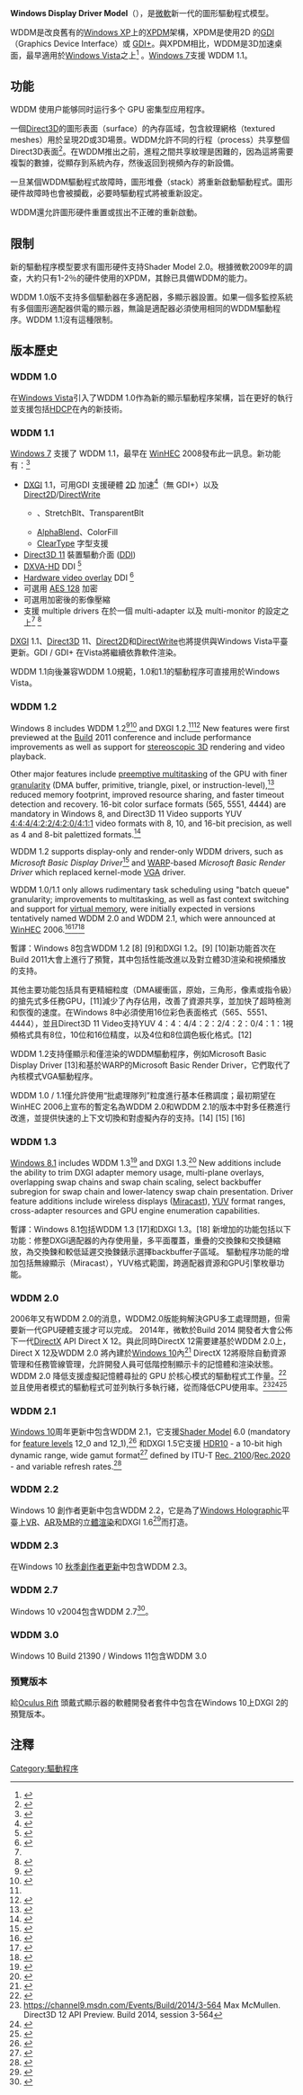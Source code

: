 {{多個問題|
{{request translation}}
{{RoughTranslation}}
{{untranslated-jargon}}
}}
{{noteTA|G1=IT}}
'''Windows Display Driver Model'''（{{lang|en|'''WDDM'''}}），是[[微軟|微軟]]新一代的圖形驅動程式模型。

WDDM是改良舊有的[[Windows_XP|Windows XP]]上的[[XPDM|XPDM]]架構，XPDM是使用2D 的[[GDI|GDI]]（Graphics Device Interface）或 [[GDI+|GDI+]]。與XPDM相比，WDDM是3D加速桌面，最早適用於[[Windows_Vista|Windows Vista]]之上<ref name="WDDMIntro">{{Cite web |url=https://msdn.microsoft.com/en-us/library/aa480220.aspx |title=Windows Vista Display Driver Model |access-date=2017-10-28 |archive-date=2019-02-11 |archive-url=https://web.archive.org/web/20190211175444/https://msdn.microsoft.com/en-us/library/aa480220.aspx }}</ref> 。[[Windows_7|Windows 7]]支援 WDDM 1.1。

==功能==
WDDM 使用户能够同时运行多个 GPU 密集型应用程序。

一個[[Direct3D|Direct3D]]的圖形表面（surface）的內存區域，包含紋理網格（textured meshes）用於呈現2D或3D場景。WDDM允許不同的行程（process）共享整個Direct3D表面<ref>{{Cite web |url=https://msdn.microsoft.com/en-us/library/dd327290.aspx |title=Cross Process Resource Sharing |access-date=2017-10-28 |archive-date=2017-10-28 |archive-url=https://web.archive.org/web/20171028200651/https://msdn.microsoft.com/en-us/library/dd327290.aspx }}</ref>。在WDDM推出之前，進程之間共享紋理是困難的，因為這將需要複製的數據，從顯存到系統內存，然後返回到視頻內存的新設備。

一旦某個WDDM驅動程式故障時，圖形堆疊（stack）將重新啟動驅動程式。圖形硬件故障時也會被攔截，必要時驅動程式將被重新設定。

WDDM還允許圖形硬件重置或拔出不正確的重新啟動。

==限制==
新的驅動程序模型要求有圖形硬件支持Shader Model 2.0。根據微軟2009年的調查，大約只有1-2％的硬件使用的XPDM，其餘已具備WDDM的能力。

WDDM 1.0版不支持多個驅動器在多適配器，多顯示器設置。如果一個多監控系統有多個圖形適配器供電的顯示器，無論是適配器必須使用相同的WDDM驅動程序。WDDM 1.1沒有這種限制。

==版本歷史==

===WDDM 1.0===
在[[Windows_Vista|Windows Vista]]引入了WDDM 1.0作為新的顯示驅動程序架構，旨在更好的執行並支援包括[[HDCP|HDCP]]在內的新技術。

===WDDM 1.1===
[[Windows_7|Windows 7]] 支援了 WDDM 1.1，最早在 [[WinHEC|WinHEC]] 2008發布此一訊息。新功能有：<ref name=W7Guidelines>{{cite web|url=https://www.microsoft.com/whdc/device/display/GraphicsGuideWin7.mspx|title=WHDC: Graphics Guide for Windows 7|publisher=Microsoft|date=12-06-2009|access-date=2017-10-28|archive-url=https://web.archive.org/web/20110103055644/http://www.microsoft.com/whdc/device/display/graphicsguidewin7.mspx|archive-date=2011-01-03|dead-url=yes}}</ref>
* [[DXGI|DXGI]] 1.1，可用GDI 支援硬體 [[2D電腦圖形|2D]] 加速<ref name=GDI>{{cite web|url=https://msdn.microsoft.com/en-us/library/ff566559.aspx|title=Windows DDK - GDI Hardware Acceleration|publisher=MSDN|accessdate=2009-06-14|archive-date=2014-04-26|archive-url=https://web.archive.org/web/20140426081737/http://msdn.microsoft.com/en-us/library/ff566559.aspx}}</ref>（無 GDI+）以及 [[Direct2D|Direct2D]]/[[DirectWrite|DirectWrite]] 
** {{link-en|BitBlt|Bit blit}}、StretchBlt、TransparentBlt
** [[Alpha合成|AlphaBlend]]、ColorFill
** [[ClearType|ClearType]] 字型支援
* [[Direct3D_11|Direct3D 11]] 裝置驅動介面 ([[驱动程序|DDI]]) 
* [[DxVA|DXVA-HD]] DDI <ref name="DXVA-HD DDI">{{cite web|url=https://msdn.microsoft.com/en-us/library/ff568661.aspx|title=Windows DDK - DXVA-HD DDI|publisher=MSDN|accessdate=2009-06-13|archive-date=2016-05-27|archive-url=https://web.archive.org/web/20160527000836/https://msdn.microsoft.com/en-us/library/ff568661.aspx}}</ref>
* [[Hardware_overlay|Hardware video overlay]] DDI <ref name="Overlay DDI">{{cite web|url=https://msdn.microsoft.com/en-us/library/ff563972.aspx|title=Windows DDK - Overlay DDI|publisher=MSDN|accessdate=2009-06-13|archive-date=2014-04-26|archive-url=https://web.archive.org/web/20140426091248/http://msdn.microsoft.com/en-us/library/ff563972.aspx}}</ref>
* 可選用 [[高级加密标准|AES 128]] 加密
* 可選用加密後的影像壓縮
* 支援 multiple drivers 在於一個 multi-adapter 以及 multi-monitor 的設定之上<ref name="W7Guidelines"/> <ref name=multimonitor>{{cite web|url=https://msdn.microsoft.com/en-us/library/ff568500(v=VS.85).aspx|title=Windows DDK - Multiple Monitors and Video Present Networks|publisher=MSDN|accessdate=2010-07-14|archive-date=2014-04-26|archive-url=https://web.archive.org/web/20140426074908/http://msdn.microsoft.com/en-us/library/ff568500(v=vs.85).aspx}}</ref>

[[DXGI|DXGI]] 1.1、[[Direct3D|Direct3D]] 11、[[Direct2D|Direct2D]]和[[DirectWrite|DirectWrite]]也將提供與Windows Vista平臺更新。GDI / GDI+ 在Vista將繼續依靠軟件渲染。

WDDM 1.1向後兼容WDDM 1.0規範，1.0和1.1的驅動程序可直接用於Windows Vista。

===WDDM 1.2===
Windows 8 includes WDDM 1.2<ref name=wddm12wdk>{{cite web |url=https://msdn.microsoft.com/en-us/library/windows/hardware/hh439731 |title=Windows Developer Preview - New for Display devices |work=[[MSDN|MSDN]] |publisher=[[Microsoft|Microsoft]] |date=16 November 2013 |accessdate=9 December 2013 |archive-date=2012-02-24 |archive-url=https://www.webcitation.org/65hNDqaMQ?url=http://msdn.microsoft.com/en-us/library/windows/hardware/hh439731 |dead-url=no }}</ref><ref name=wddm_w8>{{cite web |url=https://msdn.microsoft.com/en-us/library/windows/hardware/br259098 |title=Windows Display Driver Model Enhancements in Windows Developer Preview |work=[[MSDN|MSDN]] |publisher=[[Microsoft|Microsoft]] |date=28 September 2012 |accessdate=9 December 2013 |archive-date=2012-02-24 |archive-url=https://www.webcitation.org/65hNRJhOC?url=http://msdn.microsoft.com/en-us/library/windows/hardware/br259098 |dead-url=no }}</ref> and DXGI 1.2.<ref name=wddm_w8/><ref name=dxgi12>{{cite web |url=https://msdn.microsoft.com/en-us/library/windows/desktop/hh404490 |title=DXGI 1.2 Improvements |work=[[MSDN|MSDN]] |publisher=[[Microsoft|Microsoft]] |date=16 November 2013 |accessdate=9 December 2013 |archive-date=2012-02-24 |archive-url=https://www.webcitation.org/65hNSoK4O?url=http://msdn.microsoft.com/en-us/library/windows/desktop/hh404490 |dead-url=no }}</ref> New features were first previewed at the [[Build_(developer_conference)|Build]] 2011 conference and include performance improvements as well as support for [[stereoscopy|stereoscopic 3D]] rendering and video playback.

Other major features include [[preemptive_multitasking|preemptive multitasking]] of the GPU with finer [[granularity#Computing|granularity]] (DMA buffer, primitive, triangle, pixel, or instruction-level),<ref>{{cite web |url=https://msdn.microsoft.com/en-us/library/windows/desktop/hh404504 |title=DXGI_Graphics_Preemption_Granularity Enumeration |work=[[MSDN|MSDN]] |publisher=[[Microsoft|Microsoft]] |date=16 November 2013 |accessdate=9 December 2013 |archive-date=2012-02-24 |archive-url=https://www.webcitation.org/65hNwM4Rg?url=http://msdn.microsoft.com/en-us/library/windows/desktop/hh404504 |dead-url=no }}</ref> reduced memory footprint, improved resource sharing, and faster timeout detection and recovery. 16-bit color surface formats (565, 5551, 4444) are mandatory in Windows 8, and Direct3D 11 Video supports YUV [[chroma_subsampling|4:4:4/4:2:2/4:2:0/4:1:1]] video formats with 8, 10, and 16-bit precision, as well as 4 and 8-bit palettized formats.<ref>{{cite web |url=https://msdn.microsoft.com/en-us/library/windows/desktop/bb173059 |title=DXGI_FORMAT enumeration |work=[[MSDN|MSDN]] |publisher=[[Microsoft|Microsoft]] |date=16 November 2013 |accessdate=9 December 2013 |archive-date=2012-02-24 |archive-url=https://www.webcitation.org/65hOMWr7T?url=http://msdn.microsoft.com/en-us/library/windows/desktop/bb173059 |dead-url=no }}</ref>

WDDM 1.2 supports display-only and render-only WDDM drivers, such as ''Microsoft Basic Display Driver''<ref>{{Cite web |url=https://msdn.microsoft.com/en-us/library/windows/hardware/dn653353(v=vs.85).aspx |title=存档副本 |access-date=2017-10-28 |archive-date=2016-10-19 |archive-url=https://web.archive.org/web/20161019075940/https://msdn.microsoft.com/en-us/library/windows/hardware/dn653353(v=vs.85).aspx }}</ref> and [[Windows_Advanced_Rasterization_Platform|WARP]]-based ''Microsoft Basic Render Driver'' which replaced kernel-mode [[VGA|VGA]] driver.

WDDM 1.0/1.1 only allows rudimentary task scheduling using "batch queue" granularity; improvements to multitasking, as well as fast context switching and support for [[virtual_memory|virtual memory]], were initially expected in versions tentatively named WDDM 2.0 and WDDM 2.1, which were announced at [[WinHEC|WinHEC]] 2006.<ref>{{cite web |first=Nabeel |last=Al-Kady |url=http://download.microsoft.com/download/5/b/9/5b97017b-e28a-4bae-ba48-174cf47d23cd/PRI023_WH06.ppt |title=Display Driver Logistics And Testing |work=[[WinHEC|WinHEC 2006]] |publisher=[[Microsoft|Microsoft]] |date= |accessdate=9 December 2013 |archive-date=2020-06-06 |archive-url=https://web.archive.org/web/20200606231221/http://download.microsoft.com/download/5/b/9/5b97017b-e28a-4bae-ba48-174cf47d23cd/PRI023_WH06.ppt }}</ref><ref>{{cite web |first=Steve |last=Pronovost |url=http://download.microsoft.com/download/5/b/9/5b97017b-e28a-4bae-ba48-174cf47d23cd/PRI103_WH06.ppt |title=Windows Display Driver Model (WDDM) v2 And Beyond |work=[[WinHEC|WinHEC 2006]] |publisher=[[Microsoft|Microsoft]] |date= |accessdate=9 December 2013 |archive-date=2022-05-07 |archive-url=https://web.archive.org/web/20220507162806/https://download.microsoft.com/download/5/b/9/5b97017b-e28a-4bae-ba48-174cf47d23cd/PRI103_WH06.ppt }}</ref><ref>{{cite web|url=http://www.apcmag.com/windows_graphics_system_to_be_overhauled.htm/|title=Windows graphics system to be overhauled|author=Dan Warne|publisher=APC Magazine|date=June 1, 2006|accessdate=20 February 2015|archive-date=2019-01-05|archive-url=https://web.archive.org/web/20190105004746/http://www.apcmag.com/windows_graphics_system_to_be_overhauled.htm/}}</ref>

暫譯：Windows 8包含WDDM 1.2 [8] [9]和DXGI 1.2。[9] [10]新功能首次在Build 2011大會上進行了預覽，其中包括性能改進以及對立體3D渲染和視頻播放的支持。

其他主要功能包括具有更精細粒度（DMA緩衝區，原始，三角形，像素或指令級）的搶先式多任務GPU，[11]減少了內存佔用，改善了資源共享，並加快了超時檢測和恢復的速度。在Windows 8中必須使用16位彩色表面格式（565、5551、4444），並且Direct3D 11 Video支持YUV 4：4：4/4：2：2/4：2：0/4：1：1視頻格式具有8位，10位和16位精度，以及4位和8位調色板化格式。[12]

WDDM 1.2支持僅顯示和僅渲染的WDDM驅動程序，例如Microsoft Basic Display Driver [13]和基於WARP的Microsoft Basic Render Driver，它們取代了內核模式VGA驅動程序。

WDDM 1.0 / 1.1僅允許使用“批處理隊列”粒度進行基本任務調度；最初期望在WinHEC 2006上宣布的暫定名為WDDM 2.0和WDDM 2.1的版本中對多任務進行改進，並提供快速的上下文切換和對虛擬內存的支持。[14] [15] [16]

===WDDM 1.3===
[[Windows_8.1|Windows 8.1]] includes WDDM 1.3<ref name=wddm1.3>{{cite web |url=https://msdn.microsoft.com/en-us/library/windows/hardware/dn265512 |title=What's new for Windows 8.1 Preview display drivers (WDDM 1.3) |work=[[MSDN|MSDN]] |publisher=[[Microsoft|Microsoft]] |date=16 November 2013 |accessdate=9 December 2013 |archive-date=2016-03-04 |archive-url=https://web.archive.org/web/20160304051843/https://msdn.microsoft.com/en-us/library/windows/hardware/dn265512 }}</ref> and DXGI 1.3.<ref name=dxgi1.3>{{cite web |url=https://msdn.microsoft.com/en-us/library/windows/desktop/dn280344(v=vs.85).aspx |title=DXGI 1.3 Improvements |work=[[MSDN|MSDN]] |publisher=[[Microsoft|Microsoft]] |date=16 November 2013 |accessdate=9 December 2013 |archive-date=2018-06-20 |archive-url=https://web.archive.org/web/20180620001233/https://msdn.microsoft.com/en-us/library/windows/desktop/dn280344(v=vs.85).aspx }}</ref> New additions include the ability to trim DXGI adapter memory usage, multi-plane overlays, overlapping swap chains and swap chain scaling, select backbuffer subregion for swap chain and lower-latency swap chain presentation. Driver feature additions include wireless displays ([[Miracast|Miracast]]), [[YUV|YUV]] format ranges, cross-adapter resources and GPU engine enumeration capabilities.

暫譯：Windows 8.1包括WDDM 1.3 [17]和DXGI 1.3。[18] 新增加的功能包括以下功能：修整DXGI適配器的內存使用量，多平面覆蓋，重疊的交換鍊和交換鏈縮放，為交換鍊和較低延遲交換鍊錶示選擇backbuffer子區域。 驅動程序功能的增加包括無線顯示（Miracast），YUV格式範圍，跨適配器資源和GPU引擎枚舉功能。

===WDDM 2.0===
2006年又有WDDM 2.0的消息，WDDM2.0版能夠解決GPU多工處理問題，但需要新一代GPU硬體支援才可以完成。
2014年，微軟於Build 2014 開發者大會公佈下一代[[DirectX|DirectX]] API Direct X 12。與此同時DirectX 12需要建基於WDDM 2.0上，Direct X 12及WDDM 2.0 將內建於[[Windows_10|Windows 10]]內<ref>{{cite web|last1=Smith|first1=Ryan|title=The DirectX 12 Performance Preview: AMD, NVIDIA, & Star Swarm|url=https://anandtech.com/show/8962/the-directx-12-performance-preview-amd-nvidia-star-swarm|website=AnandTech|publisher=Purch|date=6 February 2015|access-date=2017-10-28|archive-date=2022-05-13|archive-url=https://web.archive.org/web/20220513221719/https://www.anandtech.com/show/8962/the-directx-12-performance-preview-amd-nvidia-star-swarm}}</ref>
DirectX 12將廢除自動資源管理和任務管線管理，允許開發人員可低階控制顯示卡的記憶體和渲染狀態。WDDM 2.0 降低支援虛擬記憶體尋扯的 GPU 於核心模式的驅動程式工作量。<ref>{{Cite web |url=https://msdn.microsoft.com/en-us/library/windows/hardware/dn932171(v=vs.85).aspx |title=存档副本 |accessdate=2015-04-04 |archive-date=2015-07-01 |archive-url=https://web.archive.org/web/20150701133800/https://msdn.microsoft.com/en-us/library/windows/hardware/dn932171(v=vs.85).aspx |dead-url=no }}</ref>並且使用者模式的驅動程式可並列執行多執行緒，從而降低CPU使用率。<ref>https://channel9.msdn.com/Events/Build/2014/3-564 {{Wayback|url=https://channel9.msdn.com/Events/Build/2014/3-564 |date=20211112200923 }} Max McMullen. Direct3D 12 API Preview. Build 2014, session 3-564</ref><ref name="blogs-nvidia-20140320">{{cite web |last=Moreton |first=Henry |url=https://blogs.nvidia.com/blog/2014/03/20/directx-12/ |title=DirectX 12: A Major Stride for Gaming | NVIDIA Blog |publisher=Blogs.nvidia.com |date=2014-03-20 |accessdate=2014-03-26 |archive-date=2021-08-04 |archive-url=https://web.archive.org/web/20210804175436/https://blogs.nvidia.com/blog/2014/03/20/directx-12/ }}</ref><ref>{{cite web |url=https://blogs.msdn.com/b/directx/archive/2014/03/20/directx-12.aspx |title=DirectX 12 - DirectX Developer Blog - Site Home - MSDN Blogs |publisher=Blogs.msdn.com |date=2014-03-20 |accessdate=2014-03-26 |archive-date=2016-02-27 |archive-url=https://web.archive.org/web/20160227000313/http://blogs.msdn.com/b/directx/archive/2014/03/20/directx-12.aspx }}</ref>

===WDDM 2.1===
[[Windows_10|Windows 10]]周年更新中包含WDDM 2.1，它支援[[Shader_Model|Shader Model]] 6.0 (mandatory for [[Direct3D_feature_level|feature levels]] 12_0 and 12_1),<ref name="MSDN_SM6">{{Cite web |url=https://msdn.microsoft.com/en-us/library/mt733232(v=vs.85).aspx |title=存档副本 |access-date=2017-10-28 |archive-date=2018-06-19 |archive-url=https://web.archive.org/web/20180619213808/https://msdn.microsoft.com/en-us/library/mt733232(v=vs.85).aspx }}</ref> 和DXGI 1.5它支援 [[高动态范围成像|HDR10]] - a 10-bit high dynamic range, wide gamut format<ref>{{Cite web |url=https://msdn.microsoft.com/en-us/library/mt742103(v=vs.85).aspx |title=存档副本 |access-date=2017-10-28 |archive-date=2018-06-19 |archive-url=https://web.archive.org/web/20180619213921/https://msdn.microsoft.com/en-us/library/mt742103(v=vs.85).aspx }}</ref> defined by ITU-T [[Rec._2100|Rec. 2100]]/[[Rec.2020|Rec.2020]] - and variable refresh rates.<ref>{{Cite web |url=https://msdn.microsoft.com/en-us/library/mt742104(v=vs.85).aspx |title=存档副本 |access-date=2017-10-28 |archive-date=2018-06-19 |archive-url=https://web.archive.org/web/20180619214057/https://msdn.microsoft.com/en-us/library/mt742104(v=vs.85).aspx }}</ref>

===WDDM 2.2===
Windows 10 創作者更新中包含WDDM 2.2，它是為了[[Windows_Holographic|Windows Holographic]]平臺上[[虚拟现实|VR]]、[[擴增實境|AR]]及[[混合现实|MR]]的[[3D眼鏡|立體渲染]]和DXGI 1.6<ref>{{Cite web |url=https://channel9.msdn.com/Events/WinHEC/WinHEC-December-2016/PC-Gaming |title=存档副本 |access-date=2017-10-28 |archive-date=2021-11-07 |archive-url=https://web.archive.org/web/20211107092218/https://channel9.msdn.com/Events/WinHEC/WinHEC-December-2016/PC-Gaming }}</ref>而打造。

===WDDM 2.3===
在Windows 10 [[秋季創作者更新|秋季創作者更新]]中包含WDDM 2.3。
===WDDM 2.7===
Windows 10 v2004包含WDDM 2.7<ref>{{Cite web |url=https://www.hkepc.com/18950/%E9%AB%98_CPU_%E4%BD%94%E7%94%A8%E7%8E%87%E5%95%8F%E9%A1%8C%E5%8D%B3%E5%B0%87%E8%A7%A3%E6%B1%BA_Win_10_v2004_%E5%A4%A7%E6%9B%B4%E6%96%B0%E4%BB%8A%E5%B9%B4_5_%E6%9C%88%E4%BB%BD%E7%99%BC%E4%BD%88 |title=存档副本 |access-date=2020-02-25 |archive-date=2021-08-14 |archive-url=https://web.archive.org/web/20210814105440/https://www.hkepc.com/18950/%E9%AB%98_CPU_%E4%BD%94%E7%94%A8%E7%8E%87%E5%95%8F%E9%A1%8C%E5%8D%B3%E5%B0%87%E8%A7%A3%E6%B1%BA_Win_10_v2004_%E5%A4%A7%E6%9B%B4%E6%96%B0%E4%BB%8A%E5%B9%B4_5_%E6%9C%88%E4%BB%BD%E7%99%BC%E4%BD%88 }}</ref>。

===WDDM 3.0===
Windows 10 Build 21390 / Windows 11包含WDDM 3.0

===預覽版本===
給[[Oculus_Rift|Oculus Rift]] 頭戴式顯示器的軟體開發者套件中包含在Windows 10上DXGI 2的預覽版本。

== 注釋 ==
{{reflist}}
[[Category:驅動程序|Category:驅動程序]]